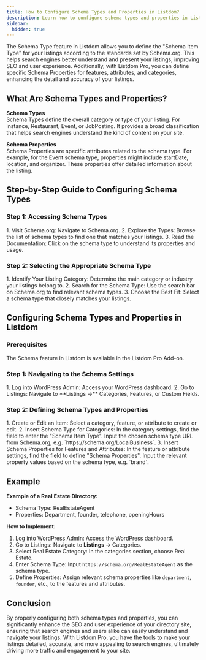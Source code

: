 ```yaml
---
title: How to Configure Schema Types and Properties in Listdom?
description: Learn how to configure schema types and properties in Listdom to improve SEO and provide detailed information for your listings.
sidebar:
  hidden: true
---
```



The Schema Type feature in Listdom allows you to define the "Schema Item Type" for your listings according to the standards set by Schema.org. This helps search engines better understand and present your listings, improving SEO and user experience. Additionally, with Listdom Pro, you can define specific Schema Properties for features, attributes, and categories, enhancing the detail and accuracy of your listings.

## What Are Schema Types and Properties?

**Schema Types**  
Schema Types define the overall category or type of your listing. For instance, Restaurant, Event, or JobPosting. It provides a broad classification that helps search engines understand the kind of content on your site.

**Schema Properties**  
Schema Properties are specific attributes related to the schema type. For example, for the Event schema type, properties might include startDate, location, and organizer. These properties offer detailed information about the listing.

## Step-by-Step Guide to Configuring Schema Types

### Step 1: Accessing Schema Types
<Steps>
1. Visit Schema.org: Navigate to Schema.org.  
2. Explore the Types: Browse the list of schema types to find one that matches your listings.  
3. Read the Documentation: Click on the schema type to understand its properties and usage.  
</Steps>

### Step 2: Selecting the Appropriate Schema Type
<Steps>
1. Identify Your Listing Category: Determine the main category or industry your listings belong to.  
2. Search for the Schema Type: Use the search bar on Schema.org to find relevant schema types.  
3. Choose the Best Fit: Select a schema type that closely matches your listings.  
</Steps>

## Configuring Schema Types and Properties in Listdom

### Prerequisites
<Aside type="note">
The Schema feature in Listdom is available in the Listdom Pro Add-on.
</Aside>

### Step 1: Navigating to the Schema Settings
<Steps>
1. Log into WordPress Admin: Access your WordPress dashboard.  
2. Go to Listings: Navigate to **Listings →** Categories, Features, or Custom Fields.
</Steps>

### Step 2: Defining Schema Types and Properties
<Steps>
1. Create or Edit an Item: Select a category, feature, or attribute to create or edit.  
2. Insert Schema Type for Categories: In the category settings, find the field to enter the "Schema Item Type". Input the chosen schema type URL from Schema.org, e.g. `https://schema.org/LocalBusiness`.  
3. Insert Schema Properties for Features and Attributes: In the feature or attribute settings, find the field to define "Schema Properties". Input the relevant property values based on the schema type, e.g. `brand`.  
</Steps>

## Example

**Example of a Real Estate Directory:**  
- Schema Type: RealEstateAgent  
- Properties: Department, founder, telephone, openingHours  

**How to Implement:**  
<Steps>
1. Log into WordPress Admin: Access the WordPress dashboard.  
2. Go to Listings: Navigate to **Listings →** Categories.
3. Select Real Estate Category: In the categories section, choose Real Estate.  
4. Enter Schema Type: Input `https://schema.org/RealEstateAgent` as the schema type.  
5. Define Properties: Assign relevant schema properties like `department`, `founder`, etc., to the features and attributes.  
</Steps>

## Conclusion

By properly configuring both schema types and properties, you can significantly enhance the SEO and user experience of your directory site, ensuring that search engines and users alike can easily understand and navigate your listings. With Listdom Pro, you have the tools to make your listings detailed, accurate, and more appealing to search engines, ultimately driving more traffic and engagement to your site.
